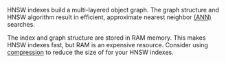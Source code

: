 HNSW indexes build a multi-layered object graph. The graph structure and HNSW algorithm result in efficient, approximate nearest neighbor [(ANN)](https://en.wikipedia.org/wiki/Nearest_neighbor_search) searches.

The index and graph structure are stored in RAM memory. This makes HNSW indexes fast, but RAM is an expensive resource. Consider using [compression](/developers/weaviate/starter-guides/managing-resources/compression) to reduce the size of for your HNSW indexes.